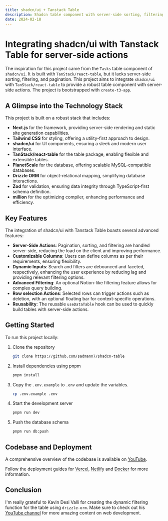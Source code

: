 ```yaml
---
title: shadcn/ui + Tanstack Table
description: Shadcn table component with server-side sorting, filtering, and pagination.
date: 2024-02-18
---
```


# Integrating shadcn/ui with Tanstack Table for server-side actions

The inspiration for this project came from the `Tasks` table component of `shadcn/ui`. It is built with `TanStack/react-table`, but it lacks server-side sorting, filtering, and pagination. This project aims to integrate `shadcn/ui` with `TanStack/react-table` to provide a robust table component with server-side actions. The project is bootstrapped with `create-t3-app`.

## A Glimpse into the Technology Stack

This project is built on a robust stack that includes:

- **Next.js** for the framework, providing server-side rendering and static site generation capabilities.
- **Tailwind CSS** for styling, offering a utility-first approach to design.
- **shadcn/ui** for UI components, ensuring a sleek and modern user interface.
- **TanStack/react-table** for the table package, enabling flexible and extensible tables.
- **PlanetScale** for the database, offering scalable MySQL-compatible databases.
- **Drizzle ORM** for object-relational mapping, simplifying database interactions.
- **Zod** for validation, ensuring data integrity through TypeScript-first schema definition.
- **million** for the optimizing compiler, enhancing performance and efficiency.

## Key Features

The integration of shadcn/ui with Tanstack Table boasts several advanced features:

- **Server-Side Actions**: Pagination, sorting, and filtering are handled server-side, reducing the load on the client and improving performance.
- **Customizable Columns**: Users can define columns as per their requirements, ensuring flexibility.
- **Dynamic Inputs**: Search and filters are debounced and faceted, respectively, enhancing the user experience by reducing lag and providing relevant filtering options.
- **Advanced Filtering**: An optional Notion-like filtering feature allows for complex query building.
- **Row selection Actions**: Selected rows can trigger actions such as deletion, with an optional floating bar for context-specific operations.
- **Reusability**: The reusable `useDataTable` hook can be used to quickly build tables with server-side actions.

## Getting Started

To run this project locally:

1. Clone the repository

   ```bash
   git clone https://github.com/sadmann7/shadcn-table
   ```

2. Install dependencies using pnpm

   ```bash
   pnpm install
   ```

3. Copy the `.env.example` to `.env` and update the variables.

   ```bash
   cp .env.example .env
   ```

4. Start the development server

   ```bash
   pnpm run dev
   ```

5. Push the database schema

   ```bash
   pnpm run db:push
   ```

## Codebase and Deployment

A comprehensive overview of the codebase is available on [YouTube](https://www.youtube.com/watch?v=BsvjF5Y6-C8&t=1s).

Follow the deployment guides for [Vercel](https://create.t3.gg/en/deployment/vercel), [Netlify](https://create.t3.gg/en/deployment/netlify) and [Docker](https://create.t3.gg/en/deployment/docker) for more information.

## Conclusion

I'm really grateful to Kavin Desi Valli for creating the dynamic filtering function for the table using `drizzle-orm`. Make sure to check out his [YouTube channel](https://www.youtube.com/@livecode247) for more amazing content on web development.
